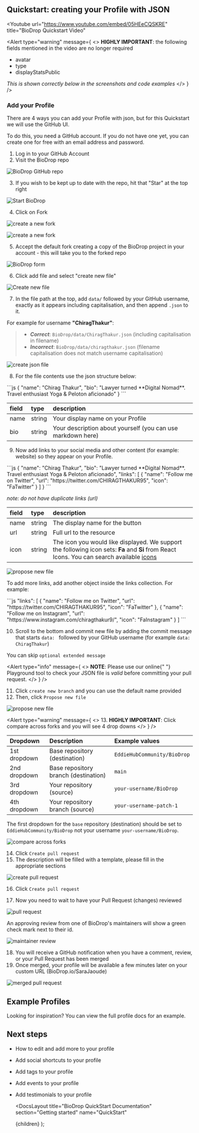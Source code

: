 
## Quickstart: creating your Profile with JSON

<Youtube
  url="https://www.youtube.com/embed/05HEeCQSKRE"
  title="BioDrop Quickstart Video"
></Youtube>

<Alert
  type="warning"
  message={
    <>
      <strong>HIGHLY IMPORTANT</strong>: the following fields mentioned in the
      video are no longer required
      <ul>
        <li>avatar</li>
        <li>type</li>
        <li>displayStatsPublic</li>
      </ul>
      <i>This is shown correctly below in the screenshots and code examples</i>
    </>
  }
/>

### Add your Profile

There are 4 ways you can add your Profile with json, but for this Quickstart we will use the GitHub UI.

To do this, you need a GitHub account. If you do not have one yet, you can create one for free with an email address and password.

1. Log in to your GitHub Account
2. Visit the <Link target="_blank" href="https://github.com/EddieHubCommunity/BioDrop">BioDrop repo</Link>

![BioDrop GitHub repo](https://user-images.githubusercontent.com/34659530/266604042-6d255d25-8bca-4aed-b2c1-65eb3e133da7.png)

3. If you wish to be kept up to date with the repo, hit that "Star" at the top right

![Start BioDrop](https://user-images.githubusercontent.com/34659530/266605023-04688017-e464-4df7-a74c-ab9b16668fa4.png)

4. Click on Fork

![create a new fork](https://user-images.githubusercontent.com/34659530/266606626-c4191acf-e86e-4375-a0a6-4b0bbd5afc30.png)

![create a new fork](https://user-images.githubusercontent.com/34659530/269885058-6ddcae2c-d067-4c24-8462-b6db79ce2659.png)

5. Accept the default fork creating a copy of the BioDrop project in your account - this will take you to the forked repo

![BioDrop form](https://user-images.githubusercontent.com/34659530/269885676-d2be4b89-6f19-40db-b673-943b23ab9519.png)

6. Click add file and select "create new file"

![Create new file](https://user-images.githubusercontent.com/34659530/269888417-3562f866-2c76-4da8-98bf-cc6112b8d3de.png)

7. In the file path at the top, add `data/` followed by your GitHub username, exactly as it appears including capitalisation, and then append `.json` to it.

For example for username **"ChiragThakur"**:

> - _**Correct**_: `BioDrop/data/ChiragThakur.json` (including capitalisation in filename)
> - _**Incorrect**_: `BioDrop/data/chiragthakur.json` (filename capitalisation does not match username capitalisation)

![create json file](https://user-images.githubusercontent.com/34659530/269888445-8b6895b3-f570-4c50-b736-b8235163aa4d.png)

8. For the file contents use the json structure below:

<ClipboardCopy>
```js
{
  "name": "Chirag Thakur",
  "bio": "Lawyer turned **Digital Nomad**. Travel enthusiast Yoga & Peloton aficionado"
}
```
</ClipboardCopy>

| field | type   | description                                                 |
| :---- | :----- | :---------------------------------------------------------- |
| name  | string | Your display name on your Profile                           |
| bio   | string | Your description about yourself (you can use markdown here) |

9. Now add links to your social media and other content (for example: website) so they appear on your Profile.

<ClipboardCopy>
```js
{
  "name": "Chirag Thakur",
  "bio": "Lawyer turned **Digital Nomad**. Travel enthusiast Yoga & Peloton aficionado",
  "links": [
    {
      "name": "Follow me on Twitter",
      "url": "https://twitter.com/CHIRAGTHAKUR95",
      "icon": "FaTwitter"
    }
  ]
}
```
</ClipboardCopy>

_note: do not have duplicate links (url)_

| field | type   | description                                                                                                                                                           |
| :---- | :----- | :-------------------------------------------------------------------------------------------------------------------------------------------------------------------- |
| name  | string | The display name for the button                                                                                                                                       |
| url   | string | Full url to the resource                                                                                                                                              |
| icon  | string | The icon you would like displayed. We support the following icon sets: **Fa** and **Si** from React Icons. You can search available [icons](https://biodrop.io/icons) |

![propose new file](https://user-images.githubusercontent.com/34659530/269891349-815771e1-6548-485d-9032-697f98265d63.png)

To add more links, add another object inside the links collection. For example:

<ClipboardCopy>
```js
  "links": [
    {
      "name": "Follow me on Twitter",
      "url": "https://twitter.com/CHIRAGTHAKUR95",
      "icon": "FaTwitter"
    },
    {
      "name": "Follow me on Instagram",
      "url": "https://www.instagram.com/chiragthakur9/",
      "icon": "FaInstagram"
    }
  ]
```
</ClipboardCopy>

10. Scroll to the bottom and commit new file by adding the commit message that starts `data: ` followed by your GitHub username (for example `data: ChiragThakur`)

You can skip `optional extended message`

<Alert
  type="info"
  message={
    <>
      <strong>NOTE</strong>: Please use our online{" "}
      <Link href="https://biodrop.io/playground">Playground</Link> tool to check
      your JSON file is <i>valid</i> before committing your pull request.
    </>
  }
/>

11. Click `create new branch` and you can use the default name provided
12. Then, click `Propose new file`

![propose new file](https://user-images.githubusercontent.com/34659530/269893941-338a9991-8023-4b99-b7a7-aa9c29bae9a8.png)

<Alert
  type="warning"
  message={
    <>
      13. <strong>HIGHLY IMPORTANT</strong>: Click compare across forks and you
      will see 4 drop downs
    </>
  }
/>

| Dropdown     | Description                          | Example values              |
| :----------- | :----------------------------------- | :-------------------------- |
| 1st dropdown | Base repository (destination)        | `EddieHubCommunity/BioDrop` |
| 2nd dropdown | Base repository branch (destination) | `main`                      |
| 3rd dropdown | Your repository (source)             | `your-username/BioDrop`     |
| 4th dropdown | Your repository branch (source)      | `your-username-patch-1`     |

The first dropdown for the `base` repository (destination) should be set to `EddieHubCommunity/BioDrop` not your username `your-username/BioDrop`.

![compare across forks](https://user-images.githubusercontent.com/34659530/269904006-12c06eb3-8fcb-420d-ac09-93a4dd50d1be.png)

14. Click `Create pull request`
15. The description will be filled with a template, please fill in the appropriate sections

![create pull request](https://user-images.githubusercontent.com/82668196/208292192-704402e7-c2d6-432e-8dab-cb6a678866c1.png)

16. Click `Create pull request`

17. Now you need to wait to have your Pull Request (changes) reviewed

![pull request](https://user-images.githubusercontent.com/82668196/208292196-c374d328-6bed-4f7b-adbc-b55c29b7c367.png)

An approving review from one of BioDrop's maintainers will show a green check mark next to their id.

![maintainer review](https://user-images.githubusercontent.com/35927536/217060602-ba3678d1-f655-4805-a47d-e40f1ddcd59f.png)

18. You will receive a GitHub notification when you have a comment, review, or your Pull Request has been merged
19. Once merged, your profile will be available a few minutes later on your custom URL (<Link href="https://biodrop.io/SaraJaoude">BioDrop.io/SaraJaoude</Link>)

![merged pull request](https://user-images.githubusercontent.com/82668196/208292199-e7a01541-5356-4b2f-8b3e-94be121c661f.png)

## Example Profiles

Looking for inspiration? You can view the <Link href="/docs/full-profile-example">full profile docs</Link> for an example.

## Next steps

- How to <Link href="/docs/how-to-guides/editing-json">edit and add more</Link> to your profile
- Add <Link href="/docs/how-to-guides/socials-shortcuts-json">social shortcuts</Link> to your profile
- Add <Link href="/docs/how-to-guides/tags-json">tags</Link> to your profile
- Add <Link href="/docs/how-to-guides/events-json">events</Link> to your profile
- Add <Link href="/docs/how-to-guides/testimonials-json">testimonials</Link> to your profile

  <DocsLayout
    title="BioDrop QuickStart Documentation"
    section="Getting started"
    name="QuickStart"
  >
    {children}
  </DocsLayout>
);
